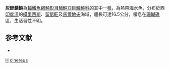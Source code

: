{{Speciesbox
| taxon = Rhinecanthus cinereus
| binomial_authority = [[Bonnaterre|Bonnaterre]], 1788
| status = NE
| status_system = IUCN3.1
| synonyms = *''Balistes cinereus'', <small>Bonnaterre, 1788</small>
}}

'''灰銼鱗魨'''為[[輻鰭魚綱|輻鰭魚綱]][[魨形目|魨形目]][[鱗魨亞目|鱗魨亞目]][[鱗魨科|鱗魨科]]的其中一[[種|種]]，為熱帶海水魚，分布於西[[印度洋|印度洋]]的[[模里西斯|模里西斯]]、[[留尼旺|留尼旺]]及[[馬爾地夫|馬爾地夫]]海域，體長可達16.5公分，棲息在[[珊瑚礁|珊瑚礁]]區，生活習性不明。

==参考文献==
*{{FishBase_species|genus=Rhinecanthus|species=cinereus |year=2014|month=2}}

{{魚類小作品}}

{{Taxonbar}}
[[Category:1788年描述的鱼类|H]]
[[Category:銼鱗魨屬|cinereus]]